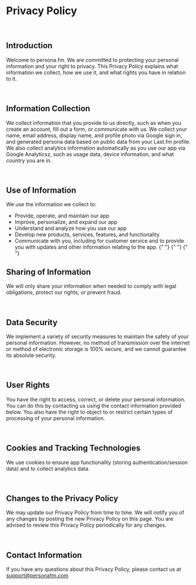 # Privacy Policy

<br />

## Introduction

Welcome to persona.fm. We are committed to protecting your personal information and your right to privacy. This Privacy Policy explains what information we collect, how we use it, and what rights you have in relation to it.

<br />

## Information Collection

We collect information that you provide to us directly, such as when you create an account, fill out a form, or communicate with us. We collect your name, email address, display name, and profile photo via Google sign in, and generated persona data based on public data from your Last.fm profile. We also collect analytics information automatically as you use our app via Google Analyticsz, such as usage data, device information, and what country you are in.

<br />

## Use of Information

We use the information we collect to:

-   Provide, operate, and maintain our app
-   Improve, personalize, and expand our app
-   Understand and analyze how you use our app
-   Develop new products, services, features, and functionality
-   Communicate with you, including for customer service and to provide you with updates and other information relating to the app.
    {" "}
    {" "}
    {" "}
    <br />

## Sharing of Information

We will only share your information when needed to comply with legal obligations, protect our rights, or prevent fraud.

<br />

## Data Security

We implement a variety of security measures to maintain the safety of your personal information. However, no method of transmission over the internet or method of electronic storage is 100% secure, and we cannot guarantee its absolute security.

<br />

## User Rights

You have the right to access, correct, or delete your personal information. You can do this by contacting us using the contact information provided below. You also have the right to object to or restrict certain types of processing of your personal information.

<br />

## Cookies and Tracking Technologies

We use cookies to ensure app functionality (storing authentication/session data) and to collect analytics data.

<br />

## Changes to the Privacy Policy

We may update our Privacy Policy from time to time. We will notify you of any changes by posting the new Privacy Policy on this page. You are advised to review this Privacy Policy periodically for any changes.

<br />

## Contact Information

If you have any questions about this Privacy Policy, please contact us at support@personafm.com

<br />
